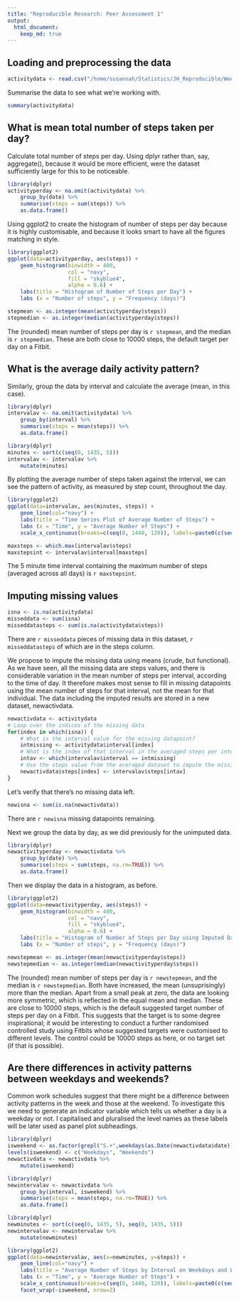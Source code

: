 ```yaml
---
title: "Reproducible Research: Peer Assessment 1"
output: 
  html_document:
    keep_md: true
---
```



## Loading and preprocessing the data

```r
activitydata <- read.csv("/home/susannah/Statistics/JH_Reproducible/Week_2/data/activity.csv")
```
Summarise the data to see what we're working with.

```r
summary(activitydata)
```


## What is mean total number of steps taken per day?

Calculate total number of steps per day. Using dplyr rather than, say, aggregate(), because 
it would be more efficient, were the dataset sufficiently large for this to be noticeable.

```r
library(dplyr)
activityperday <- na.omit(activitydata) %>%
    group_by(date) %>%
    summarise(steps = sum(steps)) %>%
    as.data.frame()
```

Using ggplot2 to create the histogram of number of steps per day because it is highly customisable, and because 
it looks smart to have all the figures matching in style.

```r
library(ggplot2)
ggplot(data=activityperday, aes(steps)) +
    geom_histogram(binwidth = 400,
                   col = "navy",
                   fill = "skyblue4",
                   alpha = 0.6) +
    labs(title = "Histogram of Number of Steps per Day") +
    labs (x = "Number of steps", y = "Frequency (days)")
```

```r
stepmean <- as.integer(mean(activityperday$steps))
stepmedian <- as.integer(median(activityperday$steps))
```
The (rounded) mean number of steps per day is `r stepmean`, and the median is `r stepmedian`.
These are both close to 10000 steps, the default target per day on a Fitbit.


## What is the average daily activity pattern?

Similarly, group the data by interval and calculate the average (mean, in this case).

```r
library(dplyr)
intervalav <- na.omit(activitydata) %>%
    group_by(interval) %>%
    summarise(steps = mean(steps)) %>%
    as.data.frame()
```

```r
library(dplyr)
minutes <- sort(c(seq(0, 1435, 5)))
intervalav <- intervalav %>%
    mutate(minutes)
```

By plotting the average number of steps taken against the interval, we can see the pattern of 
activity, as measured by step count, throughout the day.

```r
library(ggplot2)
ggplot(data=intervalav, aes(minutes, steps)) +
    geom_line(col="navy") +
    labs(title = "Time Series Plot of Average Number of Steps") +
    labs (x = "Time", y = "Average Number of Steps") +
    scale_x_continuous(breaks=c(seq(0, 1440, 120)), labels=paste0(c(seq(0,22,2),0), rep(":00", 12))) 
```

```r
maxsteps <- which.max(intervalav$steps)
maxstepsint <- intervalav$interval[maxsteps]
```

The 5 minute time interval containing the maximum number of steps (averaged across all days) 
is `r maxstepsint`.


## Imputing missing values

```r
isna <- is.na(activitydata)
misseddata <- sum(isna)
misseddatasteps <- sum(is.na(activitydata$steps))
```

There are `r misseddata` pieces of missing data in this dataset, `r misseddatasteps` of which are
in the steps column.

We propose to impute the missing data using means (crude, but functional). As we have seen, all
the missing data are steps values, and there is considerable variation in the mean number of steps 
per interval, according to the time of day.  It therefore makes most sense to fill in missing 
datapoints using the mean number of steps for that interval, not the mean for that individual. The
data including the imputed results are stored in a new dataset, newactivdata.

```r
newactivdata <- activitydata
# Loop over the indices of the missing data
for(index in which(isna)) {
    # What is the interval value for the missing datapoint?
    intmissing <- activitydata$interval[index]
    # What is the index of that interval in the averaged steps per interval dataset?
    intav <- which(intervalav$interval == intmissing)
    # Use the steps value from the averaged dataset to impute the missing value
    newactivdata$steps[index] <- intervalav$steps[intav]
}
```

Let's verify that there's no missing data left.

```r
newisna <- sum(is.na(newactivdata))
```

There are `r newisna` missing datapoints remaining.

Next we group the data by day, as we did previously for the unimputed data.

```r
library(dplyr)
newactivityperday <- newactivdata %>%
    group_by(date) %>%
    summarise(steps = sum(steps, na.rm=TRUE)) %>%
    as.data.frame()
```

Then we display the data in a histogram, as before.

```r
library(ggplot2)
ggplot(data=newactivityperday, aes(steps)) +
    geom_histogram(binwidth = 400,
                   col = "navy",
                   fill = "skyblue4",
                   alpha = 0.6) +
    labs(title = "Histogram of Number of Steps per Day using Imputed Data") +
    labs (x = "Number of steps", y = "Frequency (days)")
```

```r
newstepmean <- as.integer(mean(newactivityperday$steps))
newstepmedian <- as.integer(median(newactivityperday$steps))
```

The (rounded) mean number of steps per day is `r newstepmean`, and the median is `r newstepmedian`.
Both have increased, the mean (unsuprisingly) more than the median. Apart from a small peak at zero, 
the data are looking more symmetric, which is reflected in the equal mean and median. These are 
close to 10000 steps, which is the default suggested target number of steps per day on a Fitbit. 
This suggests that the target is to some degree inspirational; it would be interesting to conduct a 
further randomised controlled study using Fitbits whose suggested targets were customised to different 
levels. The control could be 10000 steps as here, or no target set (if that is possible).



## Are there differences in activity patterns between weekdays and weekends?

Common work schedules suggest that there might be a difference between activity patterns in
the week and those at the weekend. To investigate this we need to generate an indicator variable which
tells us whether a day is a weekday or not. I capitalised and pluralised the level names as 
these labels will be later used as panel plot subheadings.

```r
library(dplyr)
isweekend <- as.factor(grepl("S.+",weekdays(as.Date(newactivdata$date))))
levels(isweekend) <- c("Weekdays", "Weekends")
newactivdata <- newactivdata %>%
    mutate(isweekend)
```



```r
library(dplyr)
newintervalav <- newactivdata %>%
    group_by(interval, isweekend) %>%
    summarise(steps = mean(steps, na.rm=TRUE)) %>%
    as.data.frame()
```

```r
library(dplyr)
newminutes <- sort(c(seq(0, 1435, 5), seq(0, 1435, 5)))
newintervalav <- newintervalav %>%
    mutate(newminutes)
```

```r
library(ggplot2)
ggplot(data=newintervalav, aes(x=newminutes, y=steps)) +
    geom_line(col="navy") +
    labs(title = "Average Number of Steps by Interval on Weekdays and Weekends") +
    labs (x = "Time", y = "Average Number of Steps") +
    scale_x_continuous(breaks=c(seq(0, 1440, 120)), labels=paste0(c(seq(0,22,2),0), rep(":00", 12))) +
    facet_wrap(~isweekend, nrow=2)
```
